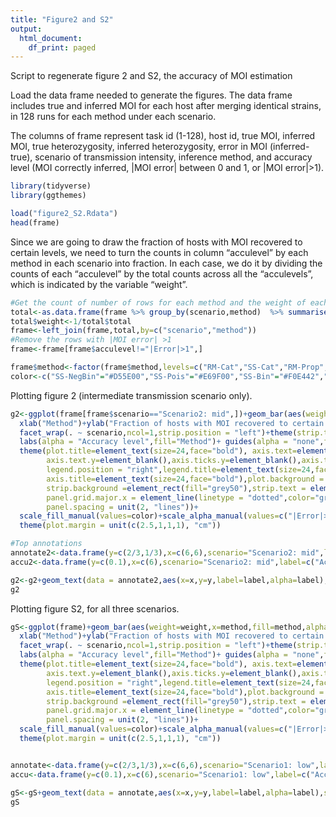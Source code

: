 ```yaml
---
title: "Figure2 and S2"
output:
  html_document:
    df_print: paged
---
```


Script to regenerate figure 2 and S2, the accuracy of MOI estimation

Load the data frame needed to generate the figures. 
The data frame includes true and inferred MOI for each host after merging identical strains, in 128 runs for each method under each scenario.

The columns of frame represent task id (1-128), host id, true MOI, inferred MOI, true heterozygosity, inferred heterozygosity, error in MOI (inferred-true), scenario of transmission intensity, inference method, and accuracy level (MOI correctly inferred, |MOI error| between 0 and 1, or |MOI error|>1).
```r
library(tidyverse)
library(ggthemes)

load("figure2_S2.Rdata")
head(frame)
```

Since we are going to draw the fraction of hosts with MOI recovered to certain levels, we need to turn the counts in column "acculevel" by each method in each scenario into fraction. In each case, we do it by dividing the counts of each "acculevel" by the total counts across all the "acculevels", which is indicated by the variable "weight".
```r
#Get the count of number of rows for each method and the weight of each row in the group of its specific method (used in plotting fraction)
total<-as.data.frame(frame %>% group_by(scenario,method)  %>% summarise(total=n()))
total$weight<-1/total$total
frame<-left_join(frame,total,by=c("scenario","method"))
#Remove the rows with |MOI error| >1
frame<-frame[frame$acculevel!="|Error|>1",]

frame$method<-factor(frame$method,levels=c("RM-Cat","SS-Cat","RM-Prop","SS-Bin","SS-Pois","SS-NegBin"))
color<-c("SS-NegBin"="#D55E00","SS-Pois"="#E69F00","SS-Bin"="#F0E442","SS-Cat"="#CC79A7","RM-Prop"="#0072B2","RM-Cat"="#009E73")

```

Plotting figure 2 (intermediate transmission scenario only).
```r
g2<-ggplot(frame[frame$scenario=="Scenario2: mid",])+geom_bar(aes(weight=weight,x=method,fill=method,alpha = acculevel),color="black",width=0.8,position="stack")+
  xlab("Method")+ylab("Fraction of hosts with MOI recovered to certain levels")+theme_classic()+
  facet_wrap(. ~ scenario,ncol=1,strip.position = "left")+theme(strip.text.y = element_text(size=24,face="bold"))+
  labs(alpha = "Accuracy level",fill="Method")+ guides(alpha = "none",fill = guide_legend(reverse = TRUE))+
  theme(plot.title=element_text(size=24,face="bold"), axis.text=element_text(size=24),
        axis.text.y=element_blank(),axis.ticks.y=element_blank(),axis.title.y=element_blank(),
        legend.position = "right",legend.title=element_text(size=24,face="bold"),legend.text=element_text(size=24),legend.background=element_blank(),
        axis.title=element_text(size=24,face="bold"),plot.background = element_blank(),
        strip.background =element_rect(fill="grey50"),strip.text = element_text(colour = 'white'),
        panel.grid.major.x = element_line(linetype = "dotted",color="grey"),
        panel.spacing = unit(2, "lines"))+
  scale_fill_manual(values=color)+scale_alpha_manual(values=c("|Error|>1"=0.1,"0<|Error|<=1"=0.4,"Correct"=1))+coord_flip(clip='off')+
  theme(plot.margin = unit(c(2.5,1,1,1), "cm"))

#Top annotations
annotate2<-data.frame(y=c(2/3,1/3),x=c(6,6),scenario="Scenario2: mid",label=c("0<|Error|<=1","Correct"))
accu2<-data.frame(y=c(0.1),x=c(6),scenario="Scenario2: mid",label=c("Accuracy level:"))

g2<-g2+geom_text(data = annotate2,aes(x=x,y=y,label=label,alpha=label),size=8,vjust=-2.5)+geom_text(data = accu2,aes(x=x,y=y,label=label),size=8,vjust=-4)
g2
```

Plotting figure S2, for all three scenarios.
```r
gS<-ggplot(frame)+geom_bar(aes(weight=weight,x=method,fill=method,alpha = acculevel),color="black",width=0.8,position="stack")+
  xlab("Method")+ylab("Fraction of hosts with MOI recovered to certain levels")+theme_classic()+
  facet_wrap(. ~ scenario,ncol=1,strip.position = "left")+theme(strip.text.y = element_text(size=24,face="bold"))+
  labs(alpha = "Accuracy level",fill="Method")+ guides(alpha = "none",fill = guide_legend(reverse = TRUE))+
  theme(plot.title=element_text(size=24,face="bold"), axis.text=element_text(size=24),
        axis.text.y=element_blank(),axis.ticks.y=element_blank(),axis.title.y=element_blank(),
        legend.position = "right",legend.title=element_text(size=24,face="bold"),legend.text=element_text(size=24),legend.background=element_blank(),
        axis.title=element_text(size=24,face="bold"),plot.background = element_blank(),
        strip.background =element_rect(fill="grey50"),strip.text = element_text(colour = 'white'),
        panel.grid.major.x = element_line(linetype = "dotted",color="grey"),
        panel.spacing = unit(2, "lines"))+
  scale_fill_manual(values=color)+scale_alpha_manual(values=c("|Error|>1"=0.1,"0<|Error|<=1"=0.4,"Correct"=1))+coord_flip(clip='off')+
  theme(plot.margin = unit(c(2.5,1,1,1), "cm"))


annotate<-data.frame(y=c(2/3,1/3),x=c(6,6),scenario="Scenario1: low",label=c("0<|Error|<=1","Correct"))
accu<-data.frame(y=c(0.1),x=c(6),scenario="Scenario1: low",label=c("Accuracy level:"))

gS<-gS+geom_text(data = annotate,aes(x=x,y=y,label=label,alpha=label),size=8,vjust=-2.5)+geom_text(data = accu,aes(x=x,y=y,label=label),size=8,vjust=-4)
gS
```

